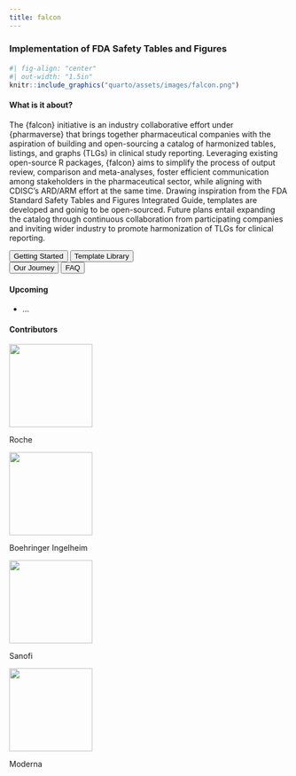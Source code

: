 ```yaml
---
title: falcon
---
```


### Implementation of FDA Safety Tables and Figures

#### 

```r
#| fig-align: "center"
#| out-width: "1.5in"
knitr::include_graphics("quarto/assets/images/falcon.png")
```

#### What is it about?

The {falcon} initiative is an industry collaborative effort under {pharmaverse} that brings together pharmaceutical companies with the aspiration of building and open-sourcing a catalog of harmonized tables, listings, and graphs (TLGs) in clinical study reporting. Leveraging existing open-source R packages, {falcon} aims to simplify the process of output review, comparison and meta-analyses, foster efficient communication among stakeholders in the pharmaceutical sector, while aligning with CDISC's ARD/ARM effort at the same time. Drawing inspiration from the FDA Standard Safety Tables and Figures Integrated Guide, templates are developed and goinig to be open-sourced. Future plans entail expanding the catalog through continuous collaboration from participating companies and inviting wider industry to promote harmonization of TLGs for clinical reporting.

```{=html}
<div class="divButton">
<button onclick="window.location.href = 'quarto/getting_started.html';" class="button">Getting Started</button>
<button onclick="window.location.href = 'quarto/template_library.html';" class="button">Template Library</button> 
</div> 

<div class="divButton">
<button onclick="window.location.href = 'quarto/our_journey.html';" class="button">Our Journey</button>
<button onclick="window.location.href = 'quarto/faq.html';" class="button">FAQ</button>
</div>
```
#### Upcoming

-   ...

#### Contributors

::: {layout-ncol="4"}
::: flip-card
::: flip-card-inner
::: flip-card-front
![](quarto/assets/images/logo-roche.png){width="150"}
:::

::: flip-card-back
Roche
:::
:::
:::

::: flip-card
::: flip-card-inner
::: flip-card-front
![](quarto/assets/images/logo-bi.png){width="150"}
:::

::: flip-card-back
Boehringer Ingelheim
:::
:::
:::

::: flip-card
::: flip-card-inner
::: flip-card-front
![](quarto/assets/images/logo-sanofi.png){width="150"}
:::

::: flip-card-back
Sanofi
:::
:::
:::

::: flip-card
::: flip-card-inner
::: flip-card-front
![](quarto/assets/images/logo-moderna.jpg){width="150"}
:::

::: flip-card-back
Moderna
:::
:::
:::
:::
